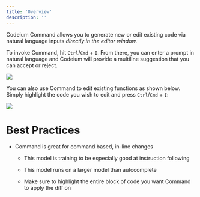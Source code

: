 ```yaml
---
title: 'Overview'
description: ''
---
```

Codeium Command allows you to generate new or edit existing code via natural language inputs _directly in the editor window._ 

To invoke Command, hit `Ctrl`/`Cmd` + `I`. From there, you can enter a prompt in natural language and Codeium will provide a multiline suggestion that you can accept or reject. 

<img src="https://help.codeium.com/hc/article_attachments/27432035017627"/>

You can also use Command to edit existing functions as shown below. Simply highlight the code you wish to edit and press `Ctrl`/`Cmd` + `I`: 

<img src="https://help.codeium.com/hc/article_attachments/27450360647835"/>

# Best Practices

- Command is great for command based, in-line changes

    - This model is training to be especially good at instruction following

    - This model runs on a larger model than autocomplete

    - Make sure to highlight the entire block of code you want Command to apply the diff on